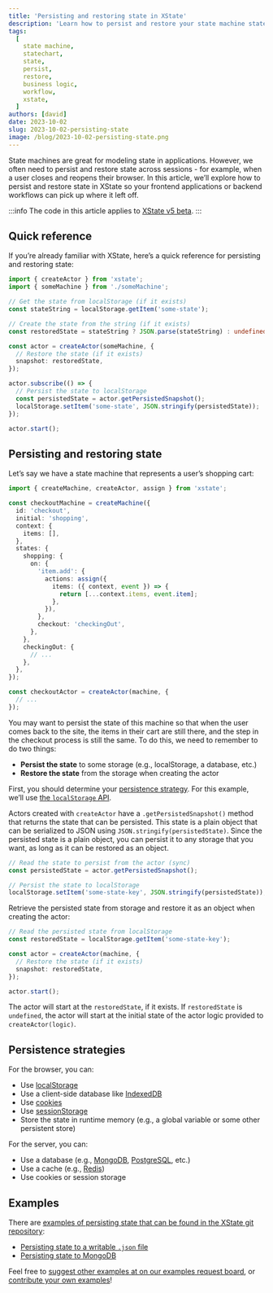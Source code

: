 ```yaml
---
title: 'Persisting and restoring state in XState'
description: 'Learn how to persist and restore your state machine state in XState'
tags:
  [
    state machine,
    statechart,
    state,
    persist,
    restore,
    business logic,
    workflow,
    xstate,
  ]
authors: [david]
date: 2023-10-02
slug: 2023-10-02-persisting-state
image: /blog/2023-10-02-persisting-state.png
---
```


State machines are great for modeling state in applications. However, we often need to persist and restore state across sessions - for example, when a user closes and reopens their browser. In this article, we’ll explore how to persist and restore state in XState so your frontend applications or backend workflows can pick up where it left off.

<!--truncate-->

:::info
The code in this article applies to [XState v5 beta](/docs/migration).
:::

## Quick reference

If you’re already familiar with XState, here’s a quick reference for persisting and restoring state:

```ts
import { createActor } from 'xstate';
import { someMachine } from './someMachine';

// Get the state from localStorage (if it exists)
const stateString = localStorage.getItem('some-state');

// Create the state from the string (if it exists)
const restoredState = stateString ? JSON.parse(stateString) : undefined;

const actor = createActor(someMachine, {
  // Restore the state (if it exists)
  snapshot: restoredState,
});

actor.subscribe(() => {
  // Persist the state to localStorage
  const persistedState = actor.getPersistedSnapshot();
  localStorage.setItem('some-state', JSON.stringify(persistedState));
});

actor.start();
```

## Persisting and restoring state

Let’s say we have a state machine that represents a user’s shopping cart:

```ts
import { createMachine, createActor, assign } from 'xstate';

const checkoutMachine = createMachine({
  id: 'checkout',
  initial: 'shopping',
  context: {
    items: [],
  },
  states: {
    shopping: {
      on: {
        'item.add': {
          actions: assign({
            items: ({ context, event }) => {
              return [...context.items, event.item];
            },
          }),
        },
        checkout: 'checkingOut',
      },
    },
    checkingOut: {
      // ...
    },
  },
});

const checkoutActor = createActor(machine, {
  // ...
});
```

<EmbedMachine
  embedURL="https://stately.ai/registry/editor/embed/092bf401-2d65-48ae-969c-99b4a7eeb87f?machineId=6777d80d-82d8-41dc-9cd3-c6951495ff0f"
  name="checkout"
/>

You may want to persist the state of this machine so that when the user comes back to the site, the items in their cart are still there, and the step in the checkout process is still the same. To do this, we need to remember to do two things:

- **Persist the state** to some storage (e.g., localStorage, a database, etc.)
- **Restore the state** from the storage when creating the actor

First, you should determine your [persistence strategy](#persistence-strategies). For this example, we’ll use [the `localStorage` API](https://developer.mozilla.org/en-US/docs/Web/API/Window/localStorage).

Actors created with `createActor` have a `.getPersistedSnapshot()` method that returns the state that can be persisted. This state is a plain object that can be serialized to JSON using `JSON.stringify(persistedState)`. Since the persisted state is a plain object, you can persist it to any storage that you want, as long as it can be restored as an object.

```ts
// Read the state to persist from the actor (sync)
const persistedState = actor.getPersistedSnapshot();

// Persist the state to localStorage
localStorage.setItem('some-state-key', JSON.stringify(persistedState));
```

Retrieve the persisted state from storage and restore it as an object when creating the actor:

```ts
// Read the persisted state from localStorage
const restoredState = localStorage.getItem('some-state-key');

const actor = createActor(machine, {
  // Restore the state (if it exists)
  snapshot: restoredState,
});

actor.start();
```

The actor will start at the `restoredState`, if it exists. If `restoredState` is `undefined`, the actor will start at the initial state of the actor logic provided to `createActor(logic)`.

## Persistence strategies

For the browser, you can:

- Use [localStorage](https://developer.mozilla.org/en-US/docs/Web/API/Window/localStorage)
- Use a client-side database like [IndexedDB](https://developer.mozilla.org/en-US/docs/Web/API/IndexedDB_API)
- Use [cookies](https://developer.mozilla.org/en-US/docs/Web/HTTP/Cookies)
- Use [sessionStorage](https://developer.mozilla.org/en-US/docs/Web/API/Window/sessionStorage)
- Store the state in runtime memory (e.g., a global variable or some other persistent store)

For the server, you can:

- Use a database (e.g., [MongoDB](https://www.mongodb.com/), [PostgreSQL](https://www.postgresql.org/), etc.)
- Use a cache (e.g., [Redis](https://redis.io/))
- Use cookies or session storage

## Examples

There are [examples of persisting state that can be found in the XState git repository](https://github.com/statelyai/xstate/tree/next/examples):

- [Persisting state to a writable `.json` file](https://github.com/statelyai/xstate/blob/next/examples/persisted-donut-maker)
- [Persisting state to MongoDB](https://github.com/statelyai/xstate/tree/next/examples/mongodb-persisted-state)

Feel free to [suggest other examples at on our examples request board](https://feedback.stately.ai/examples), or [contribute your own examples](https://github.com/statelyai/xstate/tree/next/examples)!
